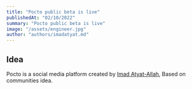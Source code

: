 ```yaml
---
title: "Pocto public beta is live"
publishedAt: "02/10/2022"
summary: "Pocto public beta is live"
image: "/assets/engineer.jpg"
author: "authors/imadatyat.md"
---
```


## Idea

Pocto is a social media platform created by [Imad Atyat-Allah](https://imadatyatalah.vercel.app),
Based on communities idea.
